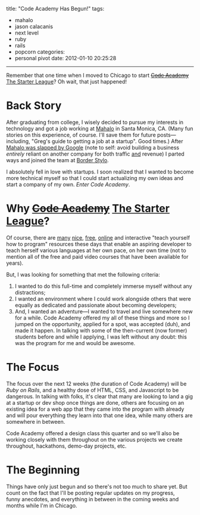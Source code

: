 title: "Code Academy Has Begun!"
tags:
  - mahalo
  - jason calacanis
  - next level
  - ruby
  - rails
  - popcorn
categories:
  - personal pivot
date: 2012-01-10 20:25:28
---

Remember that one time when I moved to Chicago to start ~~[Code Academy](http://codeacademy.org/ "Code Academy in Chicago, IL")~~ [The Starter League](http://www.starterleague.com/ "The Starter League in Chicago, IL")? Oh wait, that just happened!

# Back Story

After graduating from college, I wisely decided to pursue my interests in technology and got a job working at [Mahalo](http://www.mahalo.com/ "Mahalo") in Santa Monica, CA. (Many fun stories on this experience, of course. I'll save them for future posts—including, "Greg's guide to getting a job at a startup". Good times.) After [Mahalo was slapped by Google](http://searchenginewatch.com/article/2049954/Mahalo-Business.com-Article-Aggregators-Hardest-Hit-By-Google-Update "Mahalo slapped by Google") (note to self: avoid building a business _entirely_ reliant on another company for both traffic <span style="text-decoration: underline;">and</span> revenue) I parted ways and joined the team at [Border Stylo](http://www.borderstylo.com/ "Border Stylo").

I absolutely fell in love with startups. I soon realized that I wanted to become more technical myself so that I could start actualizing my own ideas and start a company of my own. _Enter Code Academy_.

# Why ~~[Code Academy](http://codeacademy.org/ "Code Academy in Chicago, IL")~~ [The Starter League](http://www.starterleague.com/ "The Starter League in Chicago, IL")?

Of course, there are [many](http://www.codecademy.com/ "Codecademy") [nice](http://codeyear.org/ "Code Year (Codecademy)"), [free](http://www.trybloc.com/ "Bloc"), [online](http://teamtreehouse.com/ "treehouse") and interactive "teach yourself how to program" resources these days that enable an aspiring developer to teach herself various languages at her own pace, on her own time (not to mention all of the free and paid video courses that have been available for years).

But, I was looking for something that met the following criteria:

1.  I wanted to do this full-time and completely immerse myself without any distractions;
2.  I wanted an environment where I could work alongside others that were equally as dedicated and passionate about becoming developers;
3.  And, I wanted an adventure—I wanted to travel and live somewhere new for a while.
Code Academy offered my all of these things and more so I jumped on the opportunity, applied for a spot, was accepted (duh), and made it happen. In talking with some of the then-current (now former) students before and while I applying, I was left without any doubt: this was the program for me and would be awesome.

# The Focus

The focus over the next 12 weeks (the duration of Code Academy) will be _Ruby on Rails_, and a healthy dose of HTML, CSS, and Javascript to be dangerous. In talking with folks, it's clear that many are looking to land a gig at a startup or dev shop once things are done, others are focusing on an existing idea for a web app that they came into the program with already and will pour everything they learn into that one idea, while many others are somewhere in between.

Code Academy offered a design class this quarter and so we'll also be working closely with them throughout on the various projects we create throughout, hackathons, demo-day projects, etc.

# The Beginning

Things have only just begun and so there's not too much to share yet. But count on the fact that I'll be posting regular updates on my progress, funny anecdotes, and everything in between in the coming weeks and months while I'm in Chicago.